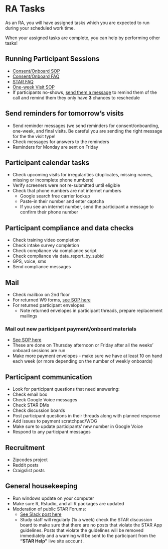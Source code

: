 # RA Tasks {#sec-ra_tasks}

As an RA, you will have assigned tasks which you are expected to run during your scheduled work time. 

When your assigned tasks are complete, you can help by performing other tasks!

## Running Participant Sessions
* [Consent/Onboard SOP](@consent-onboarding_script)
 + [Consent/Onboard FAQ](@sec-faq_consent_onboarding)
 + [STAR FAQ](@sec-faq_arc_star_website)
* [One-week Visit SOP](@sec-one_week_script)
* If participants no-shows, [send them a message](@sec-no-show-messages) to remind them of the call and remind them they only have **3** chances to reschedule 



## Send reminders for tomorrow's visits
* Send reminder messages (we send reminders for consent/onboarding, one-week, and final visits. Be careful you are sending the right message for the the visit type!
* Check messages for answers to the reminders
* Reminders for Monday are sent on Friday


## Participant calendar tasks
* Check upcoming visits for irregularities (duplicates, missing names, missing or incomplete phone numbers)
* Verify screeners were not re-submitted until eligible
* Check that phone numbers are not internet numbers
  + Google search free carrier lookup 
  + Paste-in their number and enter captcha  
  + If you see an internet number, send the participant a message to confirm their phone number  


## Participant compliance and data checks
* Check training video completion
* Check intake survey completion
* Check compliance via compliance script
* Check compliance via data_report_by_subid
* GPS, voice, sms
* Send compliance messages

## Mail
* Check mailbox on 2nd floor 
* For returned W9 forms, [see SOP here](@sec-ra_w9)
* For returned participant envelopes: 
  * Note returned envelopes in participant threads, prepare replacement mailings


### Mail out new participant payment/onboard materials
* [See SOP here](@sec-focus_blue_mailer_setup)
* These are done on Thursday afternoon or Friday after all the weeks' onboard sessions are run
* Make more payment envelopes - make sure we have at least 10 on hand each week (or more depending on the number of weekly onboards)


## Participant communication
* Look for participant questions that need answering:
 * Check email box
 * Check Google Voice messages
 * Check STAR DMs
 * Check discussion boards
* Post participant questions in their threads along with planned response
* Add issues to payment scratchpad/WOG
* Make sure to update participants' new number in Google Voice 
* Respond to any participant messages



## Recruitment
* Zipcodes project
* Reddit posts
* Craigslist posts


## General housekeeping
* Run windows update on your computer
* Make sure R, Rstudio, and all R packages are updated
* Moderation of public STAR Forums:
  * [See Slack post here](https://uw-arc.slack.com/archives/CKU3M2KNG/p1601925847073000?thread_ts=1601670391.057000&cid=CKU3M2KNG)
  * Study staff will regularly (1x a week) check the STAR discussion board to make sure that there are no posts that violate the STAR App guidelines. Posts that violate the guidelines will be removed immediately and a warning will be sent to the participant from the **"STAR Help"** live site account .




